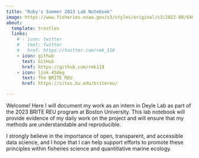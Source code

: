 ```yaml
---
title: "Ruby's Summer 2023 Lab Notebook"
image: https://www.fisheries.noaa.gov/s3/styles/original/s3/2022-08/640x427-Sea-Scallop-Atlantic-NOAAFisheries.png?itok=GTO_x4Wo
about:
  template: trestles
  links:
    # - icon: twitter
    #   text: Twitter
    #   href: https://twitter.com/rmk_118
    - icon: github
      text: GitHub
      href: https://github.com/rmk118
    - icon: link-45deg
      text: The BRITE REU
      href: https://sites.bu.edu/britereu/ 

---
```


Welcome! Here I will document my work as an intern in Deyle Lab as part of the 2023 BRITE REU program at Boston University. This lab notebook will provide evidence of my daily work on the project and will ensure that my methods are understandable and reproducible. 

I strongly believe in the importance of open, transparent, and accessible data science, and I hope that I can help support efforts to promote these principles within fisheries science and quantitiative marine ecology.